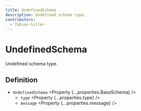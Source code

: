 ```yaml
---
title: UndefinedSchema
description: Undefined schema type.
contributors:
  - fabian-hiller
---
```



# UndefinedSchema

Undefined schema type.

## Definition

- `UndefinedSchema` <Property {...properties.BaseSchema} />
  - `type` <Property {...properties.type} />
  - `message` <Property {...properties.message} />
